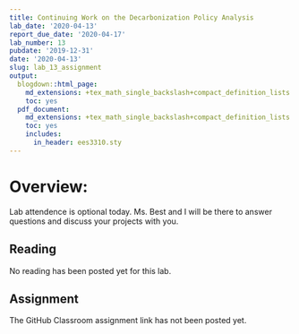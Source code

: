 ```yaml
---
title: Continuing Work on the Decarbonization Policy Analysis
lab_date: '2020-04-13'
report_due_date: '2020-04-17'
lab_number: 13
pubdate: '2019-12-31'
date: '2020-04-13'
slug: lab_13_assignment
output:
  blogdown::html_page:
    md_extensions: +tex_math_single_backslash+compact_definition_lists
    toc: yes
  pdf_document:
    md_extensions: +tex_math_single_backslash+compact_definition_lists
    toc: yes
    includes:
      in_header: ees3310.sty
---
```

# Overview:

Lab attendence is optional today. Ms. Best and I will be there to answer questions and discuss your projects with you.

## Reading

No reading has been posted yet for this lab.

## Assignment

The GitHub Classroom assignment link has not been posted yet.
